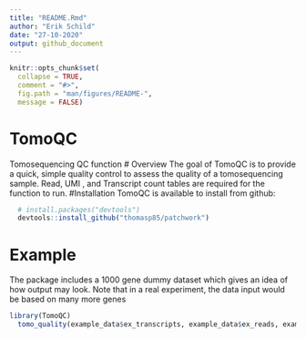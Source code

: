 ```yaml
---
title: "README.Rmd"
author: "Erik Schild"
date: "27-10-2020"
output: github_document
---
```


```r
knitr::opts_chunk$set(
  collapse = TRUE,
  comment = "#>",
  fig.path = "man/figures/README-",
  message = FALSE)
```
  
# TomoQC
Tomosequencing QC function
# Overview
The goal of TomoQC is to provide a quick, simple quality control to assess the quality of a tomosequencing sample.
Read, UMI , and Transcript count tables are required for the function to run.
#Installation
TomoQC is available to install from github:
  
```r
  # install.packages("devtools")
  devtools::install_github("thomasp85/patchwork")
```
  
# Example
The package includes a 1000 gene dummy dataset which gives an idea of how output may look. Note that in a real experiment, the data input would be based on many more genes

```r
library(TomoQC)
  tomo_quality(example_data$ex_transcripts, example_data$ex_reads, example_data$ex_barcodes, cutoff_spike = 0.2, cutoff_genes = 90, plot_title = "Example output")
```
  
